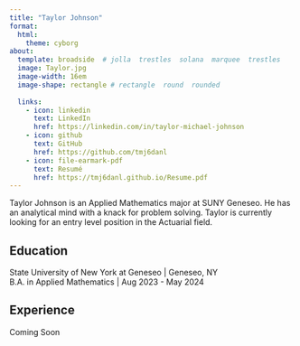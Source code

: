 ```yaml
---
title: "Taylor Johnson" 
format:
  html:
    theme: cyborg
about:
  template: broadside  # jolla  trestles  solana  marquee  trestles
  image: Taylor.jpg
  image-width: 16em
  image-shape: rectangle # rectangle  round  rounded
  
  links:
    - icon: linkedin
      text: LinkedIn
      href: https://linkedin.com/in/taylor-michael-johnson
    - icon: github
      text: GitHub
      href: https://github.com/tmj6danl
    - icon: file-earmark-pdf
      text: Resumé
      href: https://tmj6danl.github.io/Resume.pdf
---
```



Taylor Johnson is an Applied Mathematics major at SUNY Geneseo. He has an analytical mind with a knack for problem solving.
Taylor is currently looking for an entry level position in the Actuarial field.

## Education

State University of New York at Geneseo | Geneseo, NY <br>
B.A. in Applied Mathematics | Aug 2023 - May 2024

## Experience

Coming Soon